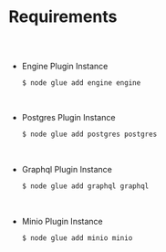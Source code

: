 
<Meta title="Storage Plugin Docs/Requirements" />

# Requirements

##

<br/>

* Engine Plugin Instance
    
    ```bash
    $ node glue add engine engine
    ```

<br/>

* Postgres Plugin Instance
    
    ```bash
    $ node glue add postgres postgres
    ```

<br/>

* Graphql Plugin Instance
    
    ```bash
    $ node glue add graphql graphql
    ```

<br/>

* Minio Plugin Instance
    
    ```bash
    $ node glue add minio minio
    ```
